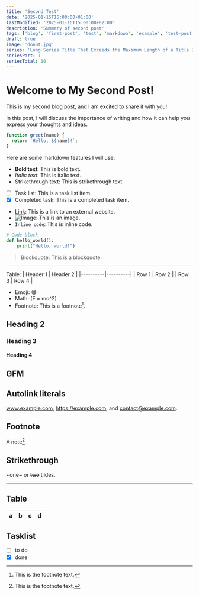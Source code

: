 ```yaml
---
title: 'Second Test'
date: '2025-01-15T15:00:00+01:00'
lastModified: '2025-01-16T15:00:00+02:00'
description: 'Summary of second post'
tags: ['blog', 'first-post', 'test', 'markdown', 'example', 'test-post', 'test-post-2', 'test-post-3', 'test-post-4', 'test-post-5', 'test-post-6', 'test-post-7', 'test-post-8', 'test-post-9', 'test-post-10']
draft: true
image: 'donut.jpg'
series: 'Long Series Title That Exceeds the Maximum Length of a Title 2'
seriesPart: 1
seriesTotal: 10
---
```


# Welcome to My Second Post!

This is my second blog post, and I am excited to share it with you!

In this post, I will discuss the importance of writing and how it can help you express your thoughts and ideas.

```javascript
function greet(name) {
  return `Hello, ${name}!`;
}
```

Here are some markdown features I will use:

- **Bold text**: This is bold text.
- *Italic text*: This is italic text.
- ~~Strikethrough text~~: This is strikethrough text.
- [ ] Task list: This is a task list item.  
- [x] Completed task: This is a completed task item.
- [Link](https://example.com): This is a link to an external website.
- ![Image](http://localhost:3000/donut.jpg): This is an image.
- `Inline code`: This is inline code.

```python
# Code block
def hello_world():
    print("Hello, world!")
```

> Blockquote: This is a blockquote.

---

Table: 
| Header 1 | Header 2 |
|----------|----------|
| Row 1    | Row 2    |
| Row 3    | Row 4    |

- Emoji: 😄
- Math: \(E = mc^2\)
- Footnote: This is a footnote[^1].

[^1]: This is the footnote text.


## Heading 2

### Heading 3

#### Heading 4

[^1]: This is the footnote text.

## GFM

## Autolink literals

www.example.com, https://example.com, and contact@example.com.

## Footnote

A note[^1]

[^1]: Big note.

## Strikethrough

~one~ or ~~two~~ tildes.

---

## Table

| a | b  |  c |  d  |
| - | :- | -: | :-: |

## Tasklist

* [ ] to do
* [x] done